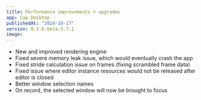 ```yaml
---
title: Performance improvements + upgrades
app: Cap Desktop
publishedAt: "2024-10-17"
version: 0.3.0-beta.5.7.1
image:
---
```


- New and improved rendering engine
- Fixed severe memory leak issue, which would eventually crash the app
- Fixed stride calculation issue on frames (fixing scrambled frame data)
- Fixed issue where editor instance resources would not be released after editor is closed
- Better window selection names
- On record, the selected window will now be brought to focus
